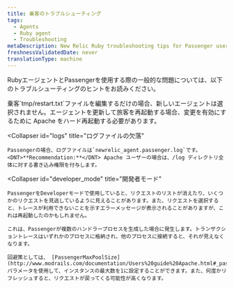 ```yaml
---
title: 乗客のトラブルシューティング
tags:
  - Agents
  - Ruby agent
  - Troubleshooting
metaDescription: New Relic Ruby troubleshooting tips for Passenger users.
freshnessValidatedDate: never
translationType: machine
---
```


RubyエージェントとPassengerを使用する際の一般的な問題については、以下のトラブルシューティングのヒントをお読みください。

<CollapserGroup>
  <Collapser
    id="agent"
    title="エージェントの再起動"
  >
    乗客`tmp/restart.txt`ファイルを編集するだけの場合、新しいエージェントは選択されません。エージェントを更新して旅客を再起動する場合、変更を有効にするために Apache をハード再起動する必要があります。
  </Collapser>

  <Collapser
    id="logs"
    title="ログファイルの欠落"
  >
    Passengerの場合、ログファイルは`newrelic_agent.passenger.log`です。 <DNT>**Recommendation:**</DNT> Apache ユーザーの場合は、/log ディレクトリ全体に対する書き込み権限を付与します。
  </Collapser>

  <Collapser
    id="developer_mode"
    title="開発者モード"
  >
    PassengerをDeveloperモードで使用していると、リクエストのリストが消えたり、いくつかのリクエストを見逃しているように見えることがあります。また、リクエストを選択すると、トレースが利用できないことを示すエラーメッセージが表示されることがありますが、これは再起動したのかもしれません。

    これは、Passengerが複数のハンドラープロセスを生成した場合に発生します。トランザクショントレースはいずれかのプロセスに格納され、他のプロセスに接続すると、それが見えなくなります。

    回避策としては、 [PassengerMaxPoolSize](http://www.modrails.com/documentation/Users%20guide%20Apache.html#_passengermaxpoolsize_lt_integer_gt) パラメータを使用して、インスタンスの最大数を1に設定することができます。また、何度かリフレッシュすると、リクエストが戻ってくる可能性が高くなります。
  </Collapser>
</CollapserGroup>